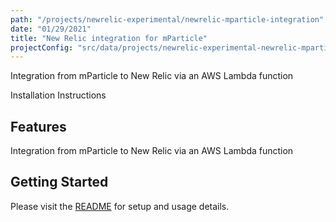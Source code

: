 ```yaml
---
path: "/projects/newrelic-experimental/newrelic-mparticle-integration"
date: "01/29/2021"
title: "New Relic integration for mParticle"
projectConfig: "src/data/projects/newrelic-experimental-newrelic-mparticle-integration.json"
---
```


<!-- Imports must occur at the top of the file -->

Integration from mParticle to New Relic via an AWS Lambda function

<Link to="https://github.com/newrelic-experimental/newrelic-mparticle-integration">Installation Instructions</Link>

## Features

Integration from mParticle to New Relic via an AWS Lambda function

## Getting Started

Please visit the [README](https://github.com/newrelic-experimental/newrelic-mparticle-integration#readme) for setup and usage details.
